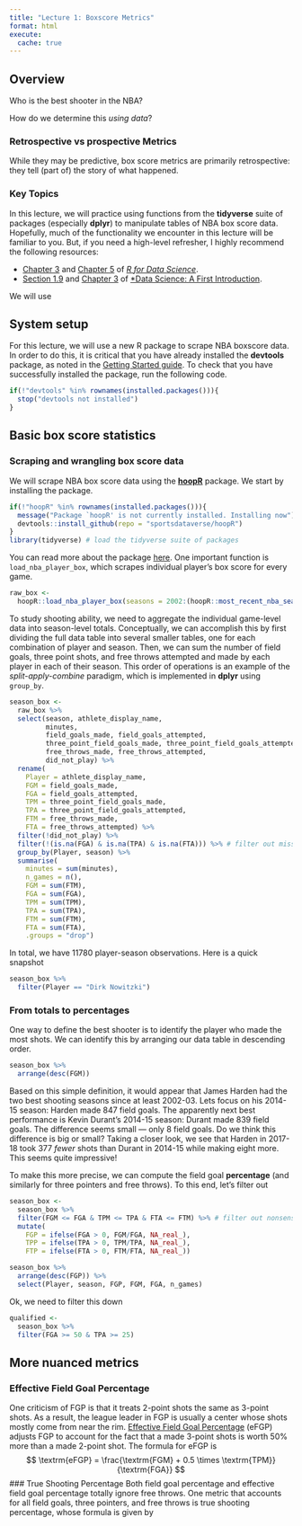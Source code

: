 ```yaml
---
title: "Lecture 1: Boxscore Metrics"
format: html
execute: 
  cache: true
---
```


## Overview
Who is the best shooter in the NBA?

How do we determine this *using data*?
<!--
 Main questions: who is the best shooter in the NBA? 
 How might we use *data* to determine this? 
-->

### Retrospective vs prospective Metrics

While they may be predictive, box score metrics are primarily retrospective: they tell (part of) the story of what happened.

### Key Topics

In this lecture, we will practice using functions from the **tidyverse** suite of packages (especially **dplyr**) to manipulate tables of NBA box score data.
Hopefully, much of the functionality we encounter in this lecture will be familiar to you.
But, if you need a high-level refresher, I highly recommend the following resources:

  * [Chapter 3](https://r4ds.hadley.nz/data-transform.html) and [Chapter 5]() of [*R for Data Science*](https://r4ds.hadley.nz).
  * [Section 1.9](https://datasciencebook.ca/intro.html#adding-and-modifying-columns-using-mutate) and [Chapter 3](https://datasciencebook.ca/wrangling.html) of [*Data Science: A First Introduction](https://datasciencebook.ca). 

We will use

:::{#nbastatR-install .callout-important collapse="true"}
## System setup

For this lecture, we will use a new R package to scrape NBA boxscore data.
In order to do this, it is critical that you have already installed the **devtools** package, as noted in the [Getting Started guide](guides/getting_started.html).
To check that you have successfully installed the package, run the following code.
```r
if(!"devtools" %in% rownames(installed.packages())){
  stop("devtools not installed")
}
```
:::


## Basic box score statistics

### Scraping and wrangling box score data

We will scrape NBA box score data using the [**hoopR**](http://hoopr.sportsdataverse.org/) package.
We start by installing the package.
```r
if(!"hoopR" %in% rownames(installed.packages())){
  message("Package `hoopR' is not currently installed. Installing now")
  devtools::install_github(repo = "sportsdataverse/hoopR")
}
library(tidyverse) # load the tidyverse suite of packages
```

You can read more about the package [here]().
One important function is `load_nba_player_box`, which scrapes individual player's box score for every game.

```r
raw_box <-
  hoopR::load_nba_player_box(seasons = 2002:(hoopR::most_recent_nba_season()))
```
<!--
  Filter out pre-season
  Aggregate over a season:
   This will require some careful group-by
  Select only a few variables
-->

To study shooting ability, we need to aggregate the individual game-level data into season-level totals.
Conceptually, we can accomplish this by first dividing the full data table into several smaller tables, one for each combination of player and season.
Then, we can sum the number of field goals, three point shots, and free throws attempted and made by each player in each of their season.
This order of operations is an example of the *split-apply-combine* paradigm, which is implemented in **dplyr** using `group_by`.

<!--
 5: play-in
 2: regular-season
 3: play-offs
-->

```r
season_box <-
  raw_box %>%
  select(season, athlete_display_name,
         minutes, 
         field_goals_made, field_goals_attempted,
         three_point_field_goals_made, three_point_field_goals_attempted,
         free_throws_made, free_throws_attempted,
         did_not_play) %>%
  rename(
    Player = athlete_display_name,
    FGM = field_goals_made,
    FGA = field_goals_attempted,
    TPM = three_point_field_goals_made,
    TPA = three_point_field_goals_attempted,
    FTM = free_throws_made, 
    FTA = free_throws_attempted) %>%
  filter(!did_not_play) %>%
  filter(!(is.na(FGA) & is.na(TPA) & is.na(FTA))) %>% # filter out missing data records
  group_by(Player, season) %>%
  summarise(
    minutes = sum(minutes),
    n_games = n(),
    FGM = sum(FTM),
    FGA = sum(FGA),
    TPM = sum(TPM),
    TPA = sum(TPA),
    FTM = sum(FTM),
    FTA = sum(FTA),
    .groups = "drop") 
```

In total, we have 11780 player-season observations.
Here is a quick snapshot
```r
season_box %>%
  filter(Player == "Dirk Nowitzki")
```

### From totals to percentages

One way to define the best shooter is to identify the player who made the most shots.
We can identify this by arranging our data table in descending order.
```r
season_box %>%
  arrange(desc(FGM))
```
Based on this simple definition, it would appear that James Harden had the two best shooting seasons since at least 2002-03.
Lets focus on his 2014-15 season: Harden made 847 field goals.
The apparently next best performance is Kevin Durant's 2014-15 season: Durant made 839 field goals.
The difference seems small --- only 8 field goals.
Do we think this difference is big or small? 
Taking a closer look, we see that Harden in 2017-18 took 377 *fewer* shots than Durant in 2014-15 while making eight more.
This seems quite impressive!

To make this more precise, we can compute the field goal **percentage** (and similarly for three pointers and free throws).
To this end, let's filter out 

```r
season_box <-
  season_box %>%
  filter(FGM <= FGA & TPM <= TPA & FTA <= FTM) %>% # filter out nonsensical
  mutate(
    FGP = ifelse(FGA > 0, FGM/FGA, NA_real_),
    TPP = ifelse(TPA > 0, TPM/TPA, NA_real_),
    FTP = ifelse(FTA > 0, FTM/FTA, NA_real_))
```

```r
season_box %>% 
  arrange(desc(FGP)) %>%
  select(Player, season, FGP, FGM, FGA, n_games)
```
Ok, we need to filter this down 
<!-- refine this -->

```r
qualified <-
  season_box %>%
  filter(FGA >= 50 & TPA >= 25)
```

## More nuanced metrics

### Effective Field Goal Percentage
One criticism of FGP is that it treats 2-point shots the same as 3-point shots. As a result, the league leader in FGP is usually a center whose shots mostly come from near the rim.
[Effective Field Goal Percentage](https://en.wikipedia.org/wiki/Effective_field_goal_percentage) (eFGP) adjusts FGP to account for the fact that a made 3-point shots is worth 50% more than a made 2-point shot. The formula for eFGP is
$$
\textrm{eFGP} = \frac{\textrm{FGM} + 0.5 \times \textrm{TPM}}{\textrm{FGA}}
$$
### True Shooting Percentage
Both field goal percentage and effective field goal percentage totally ignore free throws. One metric that accounts for all field goals, three pointers, and free throws is true shooting percentage, whose formula is given by
